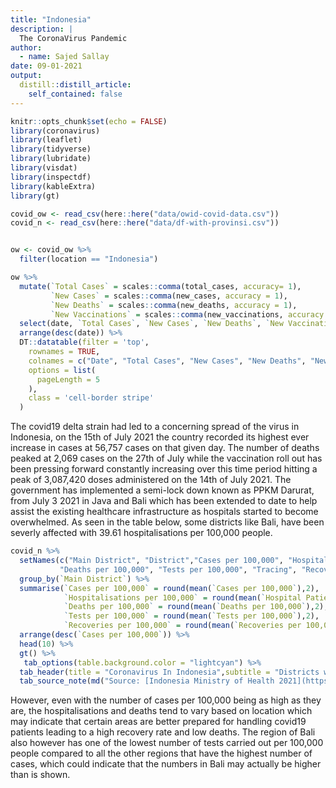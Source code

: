 ```yaml
---
title: "Indonesia"
description: |
  The CoronaVirus Pandemic
author:
  - name: Sajed Sallay
date: 09-01-2021
output:
  distill::distill_article:
    self_contained: false
---
```



```r
knitr::opts_chunk$set(echo = FALSE)
library(coronavirus)
library(leaflet)
library(tidyverse)
library(lubridate)
library(visdat)
library(inspectdf)
library(kableExtra)
library(gt)
```



```r
covid_ow <- read_csv(here::here("data/owid-covid-data.csv"))
covid_n <- read_csv(here::here("data/df-with-provinsi.csv"))


ow <- covid_ow %>%
  filter(location == "Indonesia")
```



```r
ow %>% 
  mutate(`Total Cases` = scales::comma(total_cases, accuracy= 1),
         `New Cases` = scales::comma(new_cases, accuracy = 1),
         `New Deaths` = scales::comma(new_deaths, accuracy = 1),
         `New Vaccinations` = scales::comma(new_vaccinations, accuracy = 1)) %>%
  select(date, `Total Cases`, `New Cases`, `New Deaths`, `New Vaccinations`) %>%
  arrange(desc(date)) %>%
  DT::datatable(filter = 'top',
    rownames = TRUE,
    colnames = c("Date", "Total Cases", "New Cases", "New Deaths", "New Vaccinations"),
    options = list(
      pageLength = 5
    ),
    class = 'cell-border stripe'
  )
```

The covid19 delta strain had led to a concerning spread of the virus in Indonesia, on the 15th of July 2021 the country recorded its highest ever increase in cases at 56,757 cases on that given day. The number of deaths peaked at 2,069 cases on the 27th of July while the vaccination roll out has been pressing forward constantly increasing over this time period hitting a peak of 3,087,420 doses administered on the 14th of July 2021. The government has implemented a semi-lock down known as PPKM Darurat, from July 3 2021 in Java and Bali which has been extended to date to help assist the existing healthcare infrastructure as hospitals started to become overwhelmed. As seen in the table below, some districts like Bali, have been severly affected with 39.61 hospitalisations per 100,000 people.

```r
covid_n %>%
  setNames(c("Main District", "District","Cases per 100,000", "Hospital Patients per 100,000", 
           "Deaths per 100,000", "Tests per 100,000", "Tracing", "Recoveries per 100,000")) %>%
  group_by(`Main District`) %>%
  summarise(`Cases per 100,000` = round(mean(`Cases per 100,000`),2),
            `Hospitalisations per 100,000` = round(mean(`Hospital Patients per 100,000`),2),
            `Deaths per 100,000` = round(mean(`Deaths per 100,000`),2),
            `Tests per 100,000` = round(mean(`Tests per 100,000`),2),
            `Recoveries per 100,000` = round(mean(`Recoveries per 100,000`),2)) %>%
  arrange(desc(`Cases per 100,000`)) %>%
  head(10) %>%
  gt() %>%
   tab_options(table.background.color = "lightcyan") %>%
  tab_header(title = "Coronavirus In Indonesia",subtitle = "Districts with the Highest Active Cases" ) %>%
  tab_source_note(md("Source: [Indonesia Ministry of Health 2021](https://www.kemkes.go.id/index.php?lg=LN02)"))
```

However, even with the number of cases per 100,000 being as high as they are, the hospitalisations and deaths tend to vary based on location which may indicate that certain areas are better prepared for handling covid19 patients leading to a high recovery rate and low deaths. The region of Bali also however has one of the lowest number of tests carried out per 100,000 people compared to all the other regions that have the highest number of cases, which could indicate that the numbers in Bali may actually be higher than is shown.


